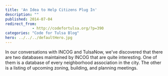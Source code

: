 ```yaml
---
title: 'An Idea to Help Citizens Plug In'
description: ""
published: 2014-07-04
redirect_from: 
            - http://codefortulsa.org/?p=390
categories: "Code for Tulsa Blog"
hero: ../../../defaultHero.jpg
---
```

In our conversations with INCOG and TulsaNow, we've discovered that there are two databases maintained by INCOG that are quite interesting. One of them is a database of every neighborhood association in the city. The other is a listing of upcoming zoning, building, and planning meetings.
